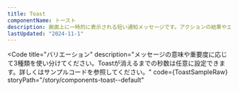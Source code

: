 ```yaml
---
title: Toast
componentName: トースト
description: 画面上に一時的に表示される短い通知メッセージです。アクションの結果やエラーメッセージなどをユーザーに伝えるために使用します。
lastUpdated: "2024-11-1"
---
```



<Code
  title="バリエーション"
  description="メッセージの意味や重要度に応じて3種類を使い分けてください。Toastが消えるまでの秒数は任意に設定できます。詳しくはサンプルコードを参照してください。"
  code={ToastSampleRaw}
  storyPath="/story/components-toast--default"
>
  <ToastSample client:load />
</Code>

